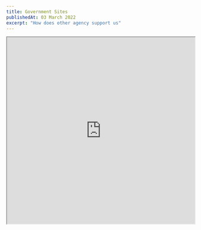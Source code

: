 ```yaml
---
title: Government Sites
publishedAt: 03 March 2022
excerpt: "How does other agency support us"
---
```


<iframe src="https://solarrooftop.gov.in/pdf/financial_options-08022023.pdf" width="100%" height="500px"/>

* source: https://solarrooftop.gov.in/pdf/financial_options-08022023.pdf
* calculator: https://solarrooftop.gov.in/rooftop_calculator
* Renewable energy govt site: https://mnre.gov.in/